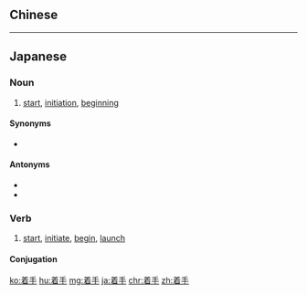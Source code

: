 {{also|著手}}
==Chinese==
{{zh-see|著手}}

----

==Japanese==
{{ja-kanjitab|ちゃく|しゅ|yomi=on}}

===Noun===
{{ja-noun|ちゃくしゅ}}

# [[start]], [[initiation]], [[beginning]]

====Synonyms====
* {{ja-r|開始|かいし}}

====Antonyms====
* {{ja-r|完了|かんりょう}}
* {{ja-r|終了|しゅうりょう}}

===Verb===
{{ja-verb-suru|ちゃくしゅ}}

# [[start]], [[initiate]], [[begin]], [[launch]]

====Conjugation====
{{ja-suru|ちゃくしゅ}}

[[ko:着手]]
[[hu:着手]]
[[mg:着手]]
[[ja:着手]]
[[chr:着手]]
[[zh:着手]]